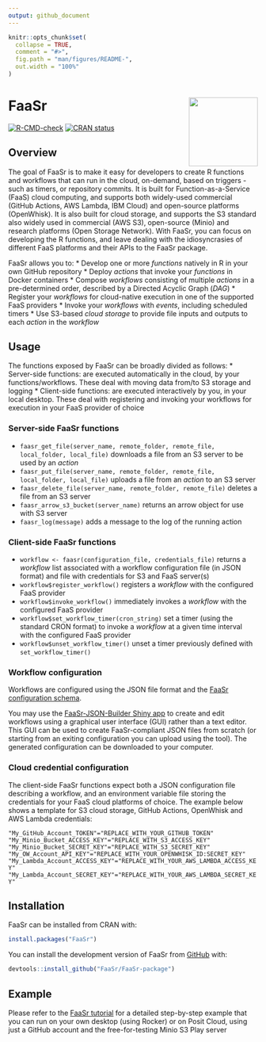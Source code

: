 ```yaml
---
output: github_document
---
```


<!-- README.md is generated from README.Rmd. Please edit that file -->

```r
knitr::opts_chunk$set(
  collapse = TRUE,
  comment = "#>",
  fig.path = "man/figures/README-",
  out.width = "100%"
)
```

# FaaSr <img src='man/figures/FaaSr.png' align="right" height="139" />

<!-- badges: start -->
[![R-CMD-check](https://github.com/spark0510/FaaSr-package/actions/workflows/R-CMD-check.yaml/badge.svg)](https://github.com/spark0510/FaaSr-package/actions/workflows/R-CMD-check.yaml)
[![CRAN status](https://www.r-pkg.org/badges/version/FaaSr)](https://cran.r-project.org/package=FaaSr)
<!-- badges: end -->

## Overview

The goal of FaaSr is to make it easy for developers to create R functions and workflows that can run in the cloud, on-demand, based on triggers - such as timers, or repository commits. It is built for Function-as-a-Service (FaaS) cloud computing, and supports both widely-used commercial (GitHub Actions, AWS Lambda, IBM Cloud) and open-source platforms (OpenWhisk). It is also built for cloud storage, and supports the S3 standard also widely used in commercial (AWS S3), open-source (Minio) and research platforms (Open Storage Network). With FaaSr, you can focus on developing the R functions, and leave dealing with the idiosyncrasies of different FaaS platforms and their APIs to the FaaSr package.

FaaSr allows you to:
* Develop one or more *functions* natively in R in your own GitHub repository
* Deploy *actions* that invoke your *functions* in Docker containers
* Compose *workflows* consisting of multiple *actions* in a pre-determined order, described by a Directed Acyclic Graph (*DAG*)
* Register your *workflows* for cloud-native execution in one of the supported FaaS providers
* Invoke your *workflows* with *events*, including scheduled timers
* Use S3-based *cloud storage* to provide file inputs and outputs to each *action* in the *workflow*

## Usage

The functions exposed by FaaSr can be broadly divided as follows:
* Server-side functions: are executed automatically in the cloud, by your functions/workflows. These deal with moving data from/to S3 storage and logging 
* Client-side functions: are executed interactively by you, in your local desktop. These deal with registering and invoking your workflows for execution in your FaaS provider of choice

### Server-side FaaSr functions
* `faasr_get_file(server_name, remote_folder, remote_file, local_folder, local_file)` downloads a file from an S3 server to be used by an *action*
* `faasr_put_file(server_name, remote_folder, remote_file, local_folder, local_file)` uploads a file from an *action* to an S3 server
* `faasr_delete_file(server_name, remote_folder, remote_file)` deletes a file from an S3 server
* `faasr_arrow_s3_bucket(server_name)` returns an arrow object for use with S3 server
* `faasr_log(message)` adds a message to the log of the running action

### Client-side FaaSr functions
* `workflow <- faasr(configuration_file, credentials_file)` returns a *workflow* list associated with a workflow configuration file (in JSON format) and file with credentials for S3 and FaaS server(s)
* `workflow$register_workflow()` registers a *workflow* with the configured FaaS provider
* `workflow$invoke_workflow()` immediately invokes a *workflow* with the configured FaaS provider
* `workflow$set_workflow_timer(cron_string)` set a timer (using the standard CRON format) to invoke a *workflow* at a given time interval with the configured FaaS provider
* `workflow$unset_workflow_timer()` unset a timer previously defined with `set_workflow_timer()`

### Workflow configuration

Workflows are configured using the JSON file format and the [FaaSr configuration schema](https://github.com/FaaSr/FaaSr-package/blob/main/schema/FaaSr.schema.json). 

You may use the [FaaSr-JSON-Builder Shiny app](https://faasr.shinyapps.io/faasr-json-builder/) to create and edit workflows using a graphical user interface (GUI) rather than a text editor. This GUI can be used to create FaaSr-compliant JSON files from scratch (or starting from an exiting configuration you can upload using the tool). The generated configuration can be downloaded to your computer.

### Cloud credential configuration

The client-side FaaSr functions expect both a JSON configuration file describing a workflow, and an environment variable file storing the credentials for your FaaS cloud platforms of choice. The example below shows a template for S3 cloud storage, GitHub Actions, OpenWhisk and AWS Lambda credentials:

`"My_GitHub_Account_TOKEN"="REPLACE_WITH_YOUR_GITHUB_TOKEN"`
`"My_Minio_Bucket_ACCESS_KEY"="REPLACE_WITH_S3_ACCESS_KEY"`
`"My_Minio_Bucket_SECRET_KEY"="REPLACE_WITH_S3_SECRET_KEY"`
`"My_OW_Account_API_KEY"="REPLACE_WITH_YOUR_OPENWHISK_ID:SECRET_KEY"`
`"My_Lambda_Account_ACCESS_KEY"="REPLACE_WITH_YOUR_AWS_LAMBDA_ACCESS_KEY"`
`"My_Lambda_Account_SECRET_KEY"="REPLACE_WITH_YOUR_AWS_LAMBDA_SECRET_KEY"`

## Installation

FaaSr can be installed from CRAN with:

``` r
install.packages("FaaSr")
```

You can install the development version of FaaSr from [GitHub](https://github.com/) with:

``` r
devtools::install_github("FaaSr/FaaSr-package")
```


## Example

Please refer to the [FaaSr tutorial](https://github.com/FaaSr/FaaSr-tutorial) for a detailed step-by-step example that you can run on your own desktop (using Rocker) or on Posit Cloud, using just a GitHub account and the free-for-testing Minio S3 Play server
